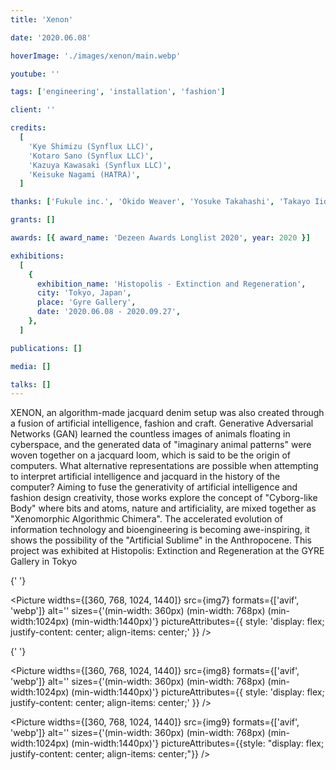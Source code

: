```yaml
---
title: 'Xenon'

date: '2020.06.08'

hoverImage: './images/xenon/main.webp'

youtube: ''

tags: ['engineering', 'installation', 'fashion']

client: ''

credits:
  [
    'Kye Shimizu (Synflux LLC)',
    'Kotaro Sano (Synflux LLC)',
    'Kazuya Kawasaki (Synflux LLC)',
    'Keisuke Nagami (HATRA)',
  ]

thanks: ['Fukule inc.', 'Okido Weaver', 'Yosuke Takahashi', 'Takayo Iida']

grants: []

awards: [{ award_name: 'Dezeen Awards Longlist 2020', year: 2020 }]

exhibitions:
  [
    {
      exhibition_name: 'Histopolis - Extinction and Regeneration',
      city: 'Tokyo, Japan',
      place: 'Gyre Gallery',
      date: '2020.06.08 - 2020.09.27',
    },
  ]

publications: []

media: []

talks: []
---
```



<TextSection>
  <p>
    XENON, an algorithm-made jacquard denim setup was also created through a fusion of artificial
    intelligence, fashion and craft. Generative Adversarial Networks (GAN) learned the countless
    images of animals floating in cyberspace, and the generated data of "imaginary animal patterns"
    were woven together on a jacquard loom, which is said to be the origin of computers. What
    alternative representations are possible when attempting to interpret artificial intelligence
    and jacquard in the history of the computer? Aiming to fuse the generativity of artificial
    intelligence and fashion design creativity, those works explore the concept of "Cyborg-like
    Body" where bits and atoms, nature and artificiality, are mixed together as "Xenomorphic
    Algorithmic Chimera". The accelerated evolution of information technology and bioengineering is
    becoming awe-inspiring, it shows the possibility of the "Artificial Sublime" in the
    Anthropocene. This project was exhibited at Histopolis: Extinction and Regeneration at the GYRE
    Gallery in Tokyo
  </p>
</TextSection>

<Spacer size={36} />
<div class='flex flex-col justify-center items-center gap-8 mx-auto'>
  <Picture
    widths={[360, 768, 1024, 1440]}
    src={img2}
    formats={['avif', 'webp']}
    alt=''
    sizes={'(min-width: 360px) (min-width: 768px) (min-width:1024px)  (min-width:1440px)'}
    pictureAttributes={{style: "display: flex; justify-content: center; align-items: center;"}}
  />
  <Picture
    widths={[360, 768, 1024, 1440]}
    src={img3}
    formats={['avif', 'webp']}
    alt=''
    sizes={'(min-width: 360px) (min-width: 768px) (min-width:1024px)  (min-width:1440px)'}
    pictureAttributes={{style: "display: flex; justify-content: center; align-items: center;"}}
  />
  <Picture
    widths={[360, 768, 1024, 1440]}
    src={img4}
    formats={['avif', 'webp']}
    alt=''
    sizes={'(min-width: 360px) (min-width: 768px) (min-width:1024px)  (min-width:1440px)'}
    pictureAttributes={{style: "display: flex; justify-content: center; align-items: center;"}}
  />
  <Picture
    widths={[360, 768, 1024, 1440]}
    src={img5}
    formats={['avif', 'webp']}
    alt=''
    sizes={'(min-width: 360px) (min-width: 768px) (min-width:1024px)  (min-width:1440px)'}
    pictureAttributes={{style: "display: flex; justify-content: center; align-items: center;"}}
  />
  <Picture
    widths={[360, 768, 1024, 1440]}
    src={img6}
    formats={['avif', 'webp']}
    alt=''
    sizes={'(min-width: 360px) (min-width: 768px) (min-width:1024px)  (min-width:1440px)'}
    pictureAttributes={{style: "display: flex; justify-content: center; align-items: center;"}}
  />

{' '}

<Picture
  widths={[360, 768, 1024, 1440]}
  src={img7}
  formats={['avif', 'webp']}
  alt=''
  sizes={'(min-width: 360px) (min-width: 768px) (min-width:1024px)  (min-width:1440px)'}
  pictureAttributes={{ style: 'display: flex; justify-content: center; align-items: center;' }}
/>

{' '}

<Picture
  widths={[360, 768, 1024, 1440]}
  src={img8}
  formats={['avif', 'webp']}
  alt=''
  sizes={'(min-width: 360px) (min-width: 768px) (min-width:1024px)  (min-width:1440px)'}
  pictureAttributes={{ style: 'display: flex; justify-content: center; align-items: center;' }}
/>

  <Picture
    widths={[360, 768, 1024, 1440]}
    src={img9}
    formats={['avif', 'webp']}
    alt=''
    sizes={'(min-width: 360px) (min-width: 768px) (min-width:1024px)  (min-width:1440px)'}
    pictureAttributes={{style: "display: flex; justify-content: center; align-items: center;"}}
  />
</div>
